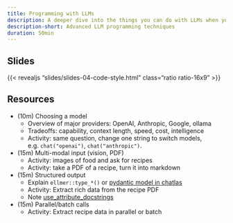 ```yaml
---
title: Programming with LLMs
description: A deeper dive into the things you can do with LLMs when you're programming with them that are harder to do in a chat interface.
description-short: Advanced LLM programming techniques
duration: 50min
---
```


## Slides

{{< revealjs "slides/slides-04-code-style.html" class="ratio ratio-16x9" >}}

## Resources

- (10m) Choosing a model
  - Overview of major providers: OpenAI, Anthropic, Google, ollama
  - Tradeoffs: capability, context length, speed, cost, intelligence
  - Activity: same question, change one string to switch models, e.g. `chat("openai")`, `chat("anthropic")`.

- (15m) Multi-modal input (vision, PDF)
  - Activity: images of food and ask for recipes
  - Activity: take a PDF of a recipe, turn it into markdown

- (15m) Structured output
  - Explain `ellmer::type_*()` or [pydantic model in chatlas](https://posit-dev.github.io/chatlas/get-started/structured-data.html)
  - Activity: Extract rich data from the recipe PDF
  - Note [use_attribute_docstrings](https://docs.pydantic.dev/latest/api/config/#pydantic.config.ConfigDict.use_attribute_docstrings)

- (15m) Parallel/batch calls
  - Activity: Extract recipe data in parallel or batch
